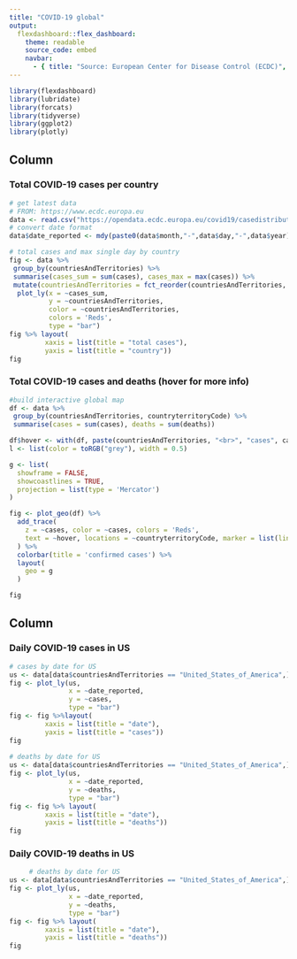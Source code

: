 ```yaml
---
title: "COVID-19 global"
output: 
  flexdashboard::flex_dashboard:
    theme: readable
    source_code: embed
    navbar:
      - { title: "Source: European Center for Disease Control (ECDC)", href: "https://www.ecdc.europa.eu/en/covid-19-pandemic", align: right }
---
```


```r
library(flexdashboard)
library(lubridate)
library(forcats)
library(tidyverse)
library(ggplot2)
library(plotly)
```

Column
-----------------------------------------------------------------------

### Total COVID-19 cases per country

```r
# get latest data
# FROM: https://www.ecdc.europa.eu
data <- read.csv("https://opendata.ecdc.europa.eu/covid19/casedistribution/csv", na.strings = "", fileEncoding = "UTF-8-BOM", stringsAsFactors = F)
# convert date format
data$date_reported <- mdy(paste0(data$month,"-",data$day,"-",data$year))

# total cases and max single day by country
fig <- data %>%
 group_by(countriesAndTerritories) %>%
 summarise(cases_sum = sum(cases), cases_max = max(cases)) %>%
 mutate(countriesAndTerritories = fct_reorder(countriesAndTerritories, cases_sum)) %>%
  plot_ly(x = ~cases_sum,
          y = ~countriesAndTerritories,
          color = ~countriesAndTerritories,
          colors = 'Reds',
          type = "bar")
fig %>% layout(
         xaxis = list(title = "total cases"),
         yaxis = list(title = "country"))
fig

```

### Total COVID-19 cases and deaths (hover for more info)

```r
#build interactive global map 
df <- data %>% 
 group_by(countriesAndTerritories, countryterritoryCode) %>% 
 summarise(cases = sum(cases), deaths = sum(deaths))

df$hover <- with(df, paste(countriesAndTerritories, "<br>", "cases", cases, "<br>", "deaths", deaths))
l <- list(color = toRGB("grey"), width = 0.5)

g <- list(
  showframe = FALSE,
  showcoastlines = TRUE,
  projection = list(type = 'Mercator')
)

fig <- plot_geo(df) %>%
  add_trace(
    z = ~cases, color = ~cases, colors = 'Reds',
    text = ~hover, locations = ~countryterritoryCode, marker = list(line = l)
  ) %>%
  colorbar(title = 'confirmed cases') %>%
  layout(
    geo = g
  )

fig

```


Column 
-----------------------------------------------------------------------

### Daily COVID-19 cases in US

```r
# cases by date for US
us <- data[data$countriesAndTerritories == "United_States_of_America",]
fig <- plot_ly(us, 
               x = ~date_reported,
               y = ~cases, 
               type = "bar")
fig <- fig %>%layout(
         xaxis = list(title = "date"),
         yaxis = list(title = "cases"))
fig
       
# deaths by date for US
us <- data[data$countriesAndTerritories == "United_States_of_America",]
fig <- plot_ly(us, 
               x = ~date_reported,
               y = ~deaths, 
               type = "bar")
fig <- fig %>% layout(
         xaxis = list(title = "date"),
         yaxis = list(title = "deaths"))
fig
```

### Daily COVID-19 deaths in US

```r
     # deaths by date for US
us <- data[data$countriesAndTerritories == "United_States_of_America",]
fig <- plot_ly(us, 
               x = ~date_reported,
               y = ~deaths, 
               type = "bar")
fig <- fig %>% layout(
         xaxis = list(title = "date"),
         yaxis = list(title = "deaths"))
fig
```


